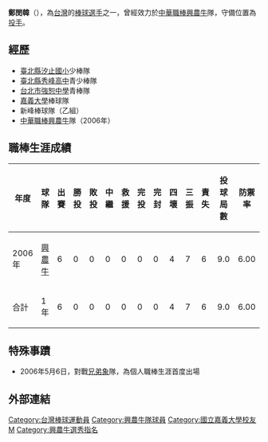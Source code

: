 {{Infobox CPBL player|
name=鄭閔韓|
image=|
width=250|
position=投手|
team=|
number=|
birth_date={{birth_date_and_age|1981|10|24|mf=y}}|
birth_place={{TW}}[[台北縣|台北縣]]|
bats=右|
throws=右|
debutdate=5月6日|
debutyear=2006年|
debutteam=興農牛|
statyear=2006年|
stat1label=勝投－敗投|
stat1value=0－0|
stat2label=三振－四壞|
stat2value=7－4|
stat3label=防禦率|
stat3value=6.00|
teams=<nowiki></nowiki>
*[[興農牛|興農牛]] （2006年）
}}

'''鄭閔韓'''（{{bd|1981年|10月24日|||catIdx=Zheng}}），為[[台灣|台灣]]的[[棒球|棒球]][[選手|選手]]之一，曾經效力於[[中華職棒|中華職棒]][[興農牛|興農牛]]隊，守備位置為[[投手|投手]]。

==經歷==
*[[臺北縣|臺北縣]][[汐止國小|汐止國小]]少棒隊 
*[[臺北縣|臺北縣]][[秀峰高中|秀峰高中]]青少棒隊 
*[[台北市|台北市]][[強恕中學|強恕中學]]青棒隊 
*[[嘉義大學|嘉義大學]]棒球隊 
*新峰棒球隊（乙組） 
*[[中華職棒|中華職棒]][[興農牛|興農牛]]隊（2006年）

==職棒生涯成績==
{|border=1 width="800px"
|- align="center"
!年度||球隊||出賽||勝投||敗投||中繼||救援||完投||完封||四壞||三振||責失||投球局數||防禦率
|- align=center
|2006年||[[興農牛|興農牛]]||6||0||0||0||0||0||0||4||7||6||9.0||6.00
|- align=center style="color:black; background-color:greenyellow"
!合計||1年||6||0||0||0||0||0||0||4||7||6||9.0||6.00
|}

==特殊事蹟==
*2006年5月6日，對戰[[兄弟象|兄弟象]]隊，為個人職棒生涯首度出場

==外部連結==
{{台灣棒球維基館}}
{{中華職棒球員資料|id=0000000291|name=鄭閔韓}}

{{DEFAULTSORT:Zheng Min Han}}
[[Category:台灣棒球運動員|Category:台灣棒球運動員]]
[[Category:興農牛隊球員|Category:興農牛隊球員]]
[[Category:國立嘉義大學校友|Category:國立嘉義大學校友]]
[[Category:鄭姓|M]]
[[Category:興農牛選秀指名|Category:興農牛選秀指名]]